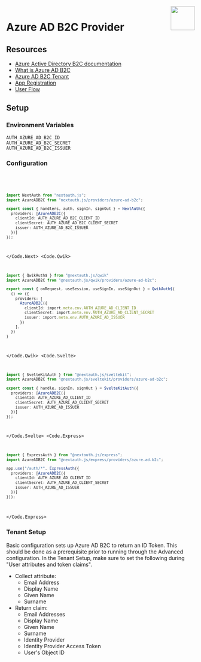 
<img align="right" src="/img/providers/azure.svg" height="64" width="64" />

# Azure AD B2C Provider

## Resources

- [Azure Active Directory B2C documentation](https://learn.microsoft.com/en-us/azure/active-directory-b2c)
- [What is Azure AD B2C](https://learn.microsoft.com/en-us/azure/active-directory-b2c/overview)
- [Azure AD B2C Tenant](https://docs.microsoft.com/en-us/azure/active-directory-b2c/tutorial-create-tenant)
- [App Registration](https://docs.microsoft.com/en-us/azure/active-directory-b2c/tutorial-register-applications)
- [User Flow](https://docs.microsoft.com/en-us/azure/active-directory-b2c/tutorial-create-user-flows)

## Setup

### Environment Variables

```
AUTH_AZURE_AD_B2C_ID
AUTH_AZURE_AD_B2C_SECRET
AUTH_AZURE_AD_B2C_ISSUER
```

### Configuration

<Code>
  <Code.Next>

```ts filename="/auth.ts"
import NextAuth from "nextauth.js";
import AzureADB2C from "nextauth.js/providers/azure-ad-b2c";

export const { handlers, auth, signIn, signOut } = NextAuth({
  providers: [AzureADB2C({
    clientId: AUTH_AZURE_AD_B2C_CLIENT_ID
    clientSecret: AUTH_AZURE_AD_B2C_CLIENT_SECRET
    issuer: AUTH_AZURE_AD_B2C_ISSUER
  })]
});
```

  </Code.Next>
  <Code.Qwik>
  
```ts filename="/src/routes/plugin@auth.ts"
import { QwikAuth$ } from "@nextauth.js/qwik"
import AzureADB2C from "@nextauth.js/qwik/providers/azure-ad-b2c";

export const { onRequest, useSession, useSignIn, useSignOut } = QwikAuth$(
  () => ({
    providers: [
      AzureADB2C({
        clientId: import.meta.env.AUTH_AZURE_AD_CLIENT_ID
        clientSecret: import.meta.env.AUTH_AZURE_AD_CLIENT_SECRET
        issuer: import.meta.env.AUTH_AZURE_AD_ISSUER
      })
    ],
  })
)
```

  </Code.Qwik>
  <Code.Svelte>

```ts filename="/src/auth.ts"
import { SvelteKitAuth } from "@nextauth.js/sveltekit";
import AzureADB2C from "@nextauth.js/sveltekit/providers/azure-ad-b2c";

export const { handle, signIn, signOut } = SvelteKitAuth({
  providers: [AzureADB2C({
    clientId: AUTH_AZURE_AD_CLIENT_ID
    clientSecret: AUTH_AZURE_AD_CLIENT_SECRET
    issuer: AUTH_AZURE_AD_ISSUER
  })]
});
```

  </Code.Svelte>
  <Code.Express>

```ts filename="/src/app.ts"
import { ExpressAuth } from "@nextauth.js/express";
import AzureADB2C from "@nextauth.js/express/providers/azure-ad-b2c";

app.use("/auth/*", ExpressAuth({
  providers: [AzureADB2C({
    clientId: AUTH_AZURE_AD_CLIENT_ID
    clientSecret: AUTH_AZURE_AD_CLIENT_SECRET
    issuer: AUTH_AZURE_AD_ISSUER
  })]
}));
```

  </Code.Express>
</Code>

### Tenant Setup

Basic configuration sets up Azure AD B2C to return an ID Token. This should be done as a prerequisite prior to running through the Advanced configuration. In the Tenant Setup, make sure to set the following during "User attributes and token claims".

- Collect attribute:
  - Email Address
  - Display Name
  - Given Name
  - Surname
- Return claim:
  - Email Addresses
  - Display Name
  - Given Name
  - Surname
  - Identity Provider
  - Identity Provider Access Token
  - User's Object ID
